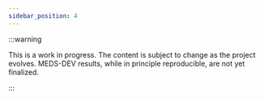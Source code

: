```yaml
---
sidebar_position: 4
---
```



:::warning

This is a work in progress. The content is subject to change as the project evolves. MEDS-DEV results, while
in principle reproducible, are not yet finalized.

:::

<Models />
